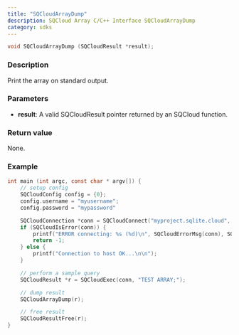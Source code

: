 ```yaml
---
title: "SQCloudArrayDump"
description: SQCloud Array C/C++ Interface SQCloudArrayDump
category: sdks
---
```


```c
void SQCloudArrayDump (SQCloudResult *result);
```

### Description
Print the array on standard output.

### Parameters
* **result**: A valid SQCloudResult pointer returned by an SQCloud function.

### Return value
None.

### Example
```c
int main (int argc, const char * argv[]) {
    // setup config
    SQCloudConfig config = {0};
    config.username = "myusername";
    config.password = "mypassword"

    SQCloudConnection *conn = SQCloudConnect("myproject.sqlite.cloud", SQCLOUD_DEFAULT_PORT, &config);
    if (SQCloudIsError(conn)) {
        printf("ERROR connecting: %s (%d)\n", SQCloudErrorMsg(conn), SQCloudErrorCode(conn));
        return -1;
    } else {
        printf("Connection to host OK...\n\n");
    }

    // perform a sample query
    SQCloudResult *r = SQCloudExec(conn, "TEST ARRAY;");

    // dump result
    SQCloudArrayDump(r);

    // free result
    SQCloudResultFree(r);
}
```